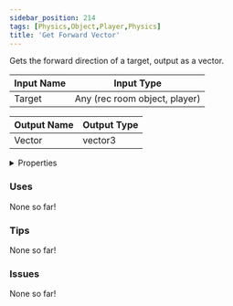 ```yaml
---
sidebar_position: 214
tags: [Physics,Object,Player,Physics]
title: 'Get Forward Vector'
---
```


Gets the forward direction of a target, output as a vector.



<DocusaurusSvg />

| Input Name | Input Type |
|-----------|-----------|
| Target | Any (rec room object, player) |

| Output Name | Output Type |
|-----------|-----------|
| Vector | vector3 |


<details>
  <summary>Properties</summary>
  <div>
    <div>
    <table>
      <thead>
        <tr>
          <th>Is beta required?</th>
          <th>No</th>
        </tr>
        <tr>
          <th>Is this chip a trolling risk?</th>
          <th>No</th>
        </tr>
        <tr>
          <th>Is this chip a role assignment risk?</th>
          <th>No</th>
        </tr>
        <tr>
          <th>Chip UUID</th>
          <th>4536e1df-1138-4a2c-9117-475bb3f38eae</th>
        </tr>
        <tr>
          <th>Room availability</th>
          <th>Available everywhere</th>
        </tr>
      </thead>
    </table>
    </div>
  </div>
</details>

### Uses

None so far!

### Tips

None so far!

### Issues

None so far!